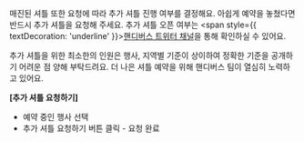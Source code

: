 매진된 셔틀 또한 요청에 따라 추가 셔틀 진행 여부를 결정해요. 아쉽게 예약을 놓쳤다면 반드시 추가 셔틀을 요청해 주세요. 추가 셔틀 오픈 여부는 <span style={{ textDecoration: 'underline' }}>[핸디버스 트위터 채널](https://x.com/Handy_Bus)</span>을 통해 확인하실 수 있어요.

추가 셔틀을 위한 최소한의 인원은 행사, 지역별 기준이 상이하여 정확한 기준을 공개하기 어려운 점 양해 부탁드려요. 더 나은 셔틀 예약을 위해 핸디버스 팀이 열심히 노력하고 있어요.

**[추가 셔틀 요청하기]**

- 예약 중인 행사 선택
- 추가 셔틀 요청하기 버튼 클릭 - 요청 완료